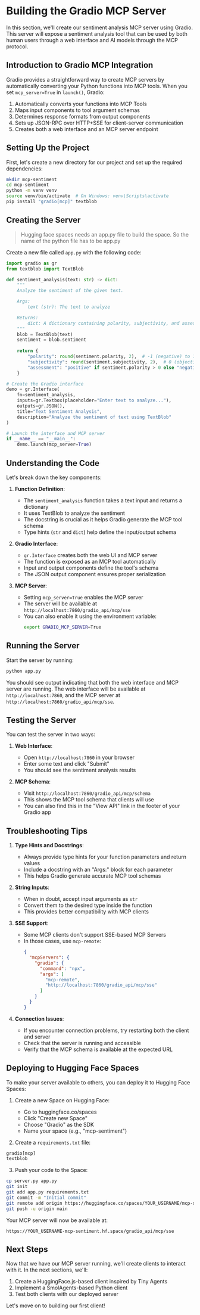 # Building the Gradio MCP Server

In this section, we'll create our sentiment analysis MCP server using Gradio. This server will expose a sentiment analysis tool that can be used by both human users through a web interface and AI models through the MCP protocol.

## Introduction to Gradio MCP Integration

Gradio provides a straightforward way to create MCP servers by automatically converting your Python functions into MCP tools. When you set `mcp_server=True` in `launch()`, Gradio:

1. Automatically converts your functions into MCP Tools
2. Maps input components to tool argument schemas
3. Determines response formats from output components
4. Sets up JSON-RPC over HTTP+SSE for client-server communication
5. Creates both a web interface and an MCP server endpoint

## Setting Up the Project

First, let's create a new directory for our project and set up the required dependencies:

```bash
mkdir mcp-sentiment
cd mcp-sentiment
python -m venv venv
source venv/bin/activate  # On Windows: venv\Scripts\activate
pip install "gradio[mcp]" textblob
```

## Creating the Server

> Hugging face spaces needs an app.py file to build the space. So the name of the python file has to be app.py 

Create a new file called `app.py` with the following code:

```python
import gradio as gr
from textblob import TextBlob

def sentiment_analysis(text: str) -> dict:
    """
    Analyze the sentiment of the given text.

    Args:
        text (str): The text to analyze

    Returns:
        dict: A dictionary containing polarity, subjectivity, and assessment
    """
    blob = TextBlob(text)
    sentiment = blob.sentiment
    
    return {
        "polarity": round(sentiment.polarity, 2),  # -1 (negative) to 1 (positive)
        "subjectivity": round(sentiment.subjectivity, 2),  # 0 (objective) to 1 (subjective)
        "assessment": "positive" if sentiment.polarity > 0 else "negative" if sentiment.polarity < 0 else "neutral"
    }

# Create the Gradio interface
demo = gr.Interface(
    fn=sentiment_analysis,
    inputs=gr.Textbox(placeholder="Enter text to analyze..."),
    outputs=gr.JSON(),
    title="Text Sentiment Analysis",
    description="Analyze the sentiment of text using TextBlob"
)

# Launch the interface and MCP server
if __name__ == "__main__":
    demo.launch(mcp_server=True)
```

## Understanding the Code

Let's break down the key components:

1. **Function Definition**:
   - The `sentiment_analysis` function takes a text input and returns a dictionary
   - It uses TextBlob to analyze the sentiment
   - The docstring is crucial as it helps Gradio generate the MCP tool schema
   - Type hints (`str` and `dict`) help define the input/output schema

2. **Gradio Interface**:
   - `gr.Interface` creates both the web UI and MCP server
   - The function is exposed as an MCP tool automatically
   - Input and output components define the tool's schema
   - The JSON output component ensures proper serialization

3. **MCP Server**:
   - Setting `mcp_server=True` enables the MCP server
   - The server will be available at `http://localhost:7860/gradio_api/mcp/sse`
   - You can also enable it using the environment variable:
     ```bash
     export GRADIO_MCP_SERVER=True
     ```

## Running the Server

Start the server by running:

```bash
python app.py
```

You should see output indicating that both the web interface and MCP server are running. The web interface will be available at `http://localhost:7860`, and the MCP server at `http://localhost:7860/gradio_api/mcp/sse`.

## Testing the Server

You can test the server in two ways:

1. **Web Interface**:
   - Open `http://localhost:7860` in your browser
   - Enter some text and click "Submit"
   - You should see the sentiment analysis results

2. **MCP Schema**:
   - Visit `http://localhost:7860/gradio_api/mcp/schema`
   - This shows the MCP tool schema that clients will use
   - You can also find this in the "View API" link in the footer of your Gradio app

## Troubleshooting Tips

1. **Type Hints and Docstrings**:
   - Always provide type hints for your function parameters and return values
   - Include a docstring with an "Args:" block for each parameter
   - This helps Gradio generate accurate MCP tool schemas

2. **String Inputs**:
   - When in doubt, accept input arguments as `str`
   - Convert them to the desired type inside the function
   - This provides better compatibility with MCP clients

3. **SSE Support**:
   - Some MCP clients don't support SSE-based MCP Servers
   - In those cases, use `mcp-remote`:
     ```json
     {
       "mcpServers": {
         "gradio": {
           "command": "npx",
           "args": [
             "mcp-remote",
             "http://localhost:7860/gradio_api/mcp/sse"
           ]
         }
       }
     }
     ```

4. **Connection Issues**:
   - If you encounter connection problems, try restarting both the client and server
   - Check that the server is running and accessible
   - Verify that the MCP schema is available at the expected URL

## Deploying to Hugging Face Spaces

To make your server available to others, you can deploy it to Hugging Face Spaces:

1. Create a new Space on Hugging Face:
   - Go to huggingface.co/spaces
   - Click "Create new Space"
   - Choose "Gradio" as the SDK
   - Name your space (e.g., "mcp-sentiment")

2. Create a `requirements.txt` file:
```txt
gradio[mcp]
textblob
```

3. Push your code to the Space:
```bash
cp server.py app.py
git init
git add app.py requirements.txt
git commit -m "Initial commit"
git remote add origin https://huggingface.co/spaces/YOUR_USERNAME/mcp-sentiment
git push -u origin main
```

Your MCP server will now be available at:
```
https://YOUR_USERNAME-mcp-sentiment.hf.space/gradio_api/mcp/sse
```

## Next Steps

Now that we have our MCP server running, we'll create clients to interact with it. In the next sections, we'll:

1. Create a HuggingFace.js-based client inspired by Tiny Agents
2. Implement a SmolAgents-based Python client
3. Test both clients with our deployed server

Let's move on to building our first client! 
